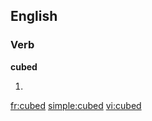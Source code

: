
==English==

===Verb===
'''cubed'''

# {{past of|[[cube]]}}

[[fr:cubed]]
[[simple:cubed]]
[[vi:cubed]]